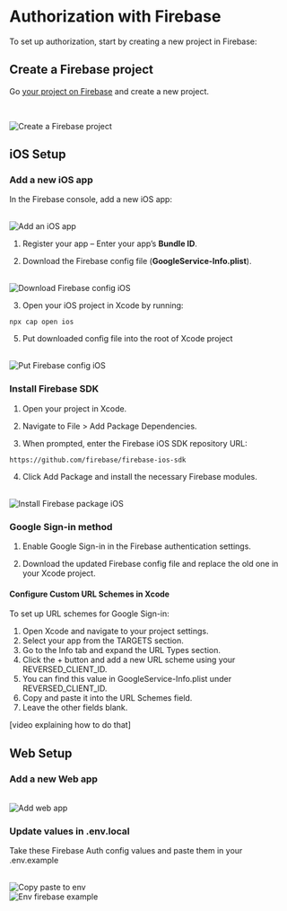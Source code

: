 # Authorization with Firebase

To set up authorization, start by creating a new project in Firebase:

## Create a Firebase project

Go [your project on Firebase](https://console.firebase.google.com/?_gl=1*odk9x3*_ga*MjAyMzA2NDI1Ni4xNzM5MDI1MTQw*_ga_CW55HF8NVT*MTczOTAyNTE0MC4xLjAuMTczOTAyNTI1OS42MC4wLjA.&pli=1) and create a new project.

<br />

<Image
  src="/create-fb-project.png"
  alt="Create a Firebase project"
  width={300}
  height={300}
/>

## iOS Setup

### Add a new iOS app

In the Firebase console, add a new iOS app:

<br />
<Image src="/add-ios-app.png" alt="Add an iOS app" width={300} height={300} />

1. Register your app – Enter your app’s **Bundle ID**.

2. Download the Firebase config file (**GoogleService-Info.plist**).

<br />
<Image
  src="/download-fb-config-ios.png"
  alt="Download Firebase config iOS"
  width={300}
  height={300}
/>

3. Open your iOS project in Xcode by running:

```shell copy
npx cap open ios
```

5. Put downloaded config file into the root of Xcode project

<br />
<Image
  src="/put-fb-config-ios.png"
  alt="Put Firebase config iOS"
  width={300}
  height={300}
/>

### Install Firebase SDK

1. Open your project in Xcode.

2. Navigate to File > Add Package Dependencies.

3. When prompted, enter the Firebase iOS SDK repository URL:

```shell copy
https://github.com/firebase/firebase-ios-sdk
```

4. Click Add Package and install the necessary Firebase modules.

<br />
<Image
  src="/install-fb-pg-ios.png"
  alt="Install Firebase package iOS"
  width={300}
  height={300}
/>

### Google Sign-in method

1. Enable Google Sign-in in the Firebase authentication settings.

2. Download the updated Firebase config file and replace the old one in your Xcode project.

#### Configure Custom URL Schemes in Xcode

To set up URL schemes for Google Sign-in:

1. Open Xcode and navigate to your project settings.
2. Select your app from the TARGETS section.
3. Go to the Info tab and expand the URL Types section.
4. Click the + button and add a new URL scheme using your REVERSED_CLIENT_ID.
5. You can find this value in GoogleService-Info.plist under REVERSED_CLIENT_ID.
6. Copy and paste it into the URL Schemes field.
7. Leave the other fields blank.

[video explaining how to do that]

## Web Setup

### Add a new Web app

<br />
<Image
  src="/authorization/add-web-app.png"
  alt="Add web app"
  width={300}
  height={300}
/>

### Update values in .env.local

Take these Firebase Auth config values and paste them in your .env.example

<br />
<Image
  src="/authorization/web/copy-paste-to-env.png"
  alt="Copy paste to env"
  width={600}
  height={600}
/>

<br />
<Image
  src="/authorization/web/env-firebase-example.png"
  alt="Env firebase example"
  width={600}
  height={600}
/>

